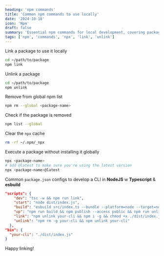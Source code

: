 ```yaml
---
heading: 'npm commands'
title: 'Common npm commands to use locally'
date: '2024-10-18'
icon: 'Npm'
draft: false
summary: 'Essential npm commands for local development, covering package installation, version control, and script management.'
tags: ['npm', 'commands', 'npx', 'link', 'unlink']
---
```


Link a package to use it locally

```bash
cd ~/path/to/package
npm link
```

Unlink a package

```bash
cd ~/path/to/package
npm unlink
```

Remove from global npm list

```bash
npm rm --global <package-name>
```

Check if the package is removed

```bash
npm list --global
```

Clear the `npx` cache

```bash
rm -rf ~/.npm/_npx
```

Execute a package without installing it globally

```bash
npx <package-name>
# add @latest to make sure you're using the latest version
npx <package-name>@latest
```

Common `package.json` configs to develop a CLI in **NodeJS** w **Typescript** & **esbuild**

```json
"scripts": {
    "dev": "tsc -w && npm run link",
    "start": "node dist/index.js",
    "build": "esbuild src/index.ts --bundle --platform=node --target=node18 --outfile=dist/index.js",
    "up": "npm run build && npm publish --access public && npm run unlink",
    "link": "npm unlink your-cli && npm i -g && chmod +x ./dist/index.js && npm link your-cli",
    "unlink": "npm rm -g your-cli && npm unlink your-cli"
  },
"bin": {
  "your-cli": "./dist/index.js"
}
```

Happy linking! <Twemoji emoji="clinking-beer-mugs" />
